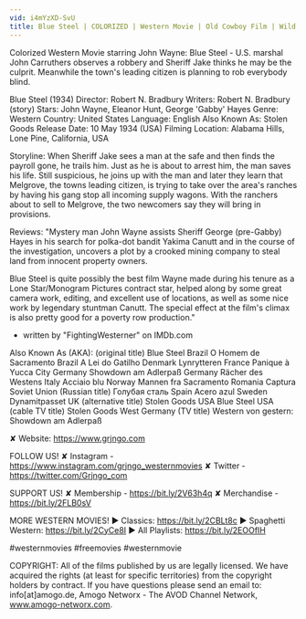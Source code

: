```yaml
---
vid: i4mYzXD-SvU
title: Blue Steel | COLORIZED | Western Movie | Old Cowboy Film | Wild West
---
```


Colorized Western Movie starring John Wayne: Blue Steel - U.S. marshal John Carruthers observes a robbery and Sheriff Jake thinks he may be the culprit. Meanwhile the town's leading citizen is planning to rob everybody blind.

Blue Steel (1934)
Director: Robert N. Bradbury
Writers: Robert N. Bradbury (story)
Stars: John Wayne, Eleanor Hunt, George 'Gabby' Hayes
Genre: Western
Country: United States
Language: English
Also Known As: Stolen Goods
Release Date: 10 May 1934 (USA)
Filming Location: Alabama Hills, Lone Pine, California, USA

Storyline:
When Sheriff Jake sees a man at the safe and then finds the payroll gone, he trails him. Just as he is about to arrest him, the man saves his life. Still suspicious, he joins up with the man and later they learn that Melgrove, the towns leading citizen, is trying to take over the area's ranches by having his gang stop all incoming supply wagons. With the ranchers about to sell to Melgrove, the two newcomers say they will bring in provisions.

Reviews:
"Mystery man John Wayne assists Sheriff George (pre-Gabby) Hayes in his search for polka-dot bandit Yakima Canutt and in the course of the investigation, uncovers a plot by a crooked mining company to steal land from innocent property owners.

Blue Steel is quite possibly the best film Wayne made during his tenure as a Lone Star/Monogram Pictures contract star, helped along by some great camera work, editing, and excellent use of locations, as well as some nice work by legendary stuntman Canutt. The special effect at the film's climax is also pretty good for a poverty row production."
- written by "FightingWesterner" on IMDb.com

Also Known As (AKA):
(original title) Blue Steel
Brazil O Homem de Sacramento
Brazil A Lei do Gatilho
Denmark Lynrytteren
France Panique à Yucca City
Germany Showdown am Adlerpaß
Germany Rächer des Westens
Italy Acciaio blu
Norway Mannen fra Sacramento
Romania Captura
Soviet Union (Russian title) Голубая сталь
Spain Acero azul
Sweden Dynamitpasset
UK (alternative title) Stolen Goods
USA Blue Steel
USA (cable TV title) Stolen Goods
West Germany (TV title) Western von gestern: Showdown am Adlerpaß

✘ Website: https://www.grjngo.com

FOLLOW US!
✘ Instagram - https://www.instagram.com/grjngo_westernmovies
✘ Twitter - https://twitter.com/Grjngo_com

SUPPORT US!
✘ Membership - https://bit.ly/2V63h4q
✘ Merchandise - https://bit.ly/2FLB0sV

MORE WESTERN MOVIES! 
► Classics: https://bit.ly/2CBLt8c 
► Spaghetti Western: https://bit.ly/2CyCe8I 
► All Playlists: https://bit.ly/2EOOfIH 

#westernmovies #freemovies #westernmovie

COPYRIGHT: All of the films published by us are legally licensed. We have acquired the rights (at least for specific territories) from the copyright holders by contract. If you have questions please send an email to: info[at]amogo.de, Amogo Networx - The AVOD Channel Network, www.amogo-networx.com.